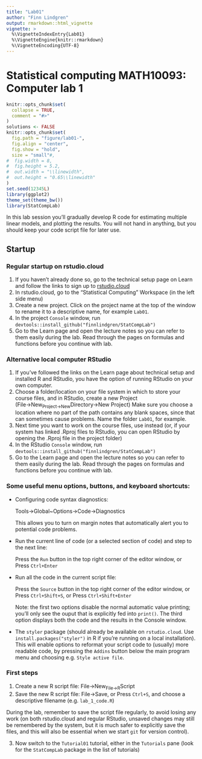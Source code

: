 ```yaml
---
title: "Lab01"
author: "Finn Lindgren"
output: rmarkdown::html_vignette
vignette: >
  %\VignetteIndexEntry{Lab01}
  %\VignetteEngine{knitr::rmarkdown}
  %\VignetteEncoding{UTF-8}
---
```


# Statistical computing MATH10093: Computer lab 1

```r
knitr::opts_chunk$set(
  collapse = TRUE,
  comment = "#>"
)
solutions <- FALSE
knitr::opts_chunk$set(
  fig.path = "figure/lab01-",
  fig.align = "center",
  fig.show = "hold",
  size = "small"#,
#  fig.width = 8,
#  fig.height = 5.2,
#  out.width = "\\linewidth",
#  out.height = "0.65\\linewidth"
)
set.seed(12345L)
library(ggplot2)
theme_set(theme_bw())
library(StatCompLab)
```

In this lab session you'll gradually develop R code for estimating multiple linear models, and plotting the results. You will not hand in anything, but you should keep your code script file for later use.

## Startup

### Regular startup on rstudio.cloud

1. If you haven't already done so, go to the technical setup page on Learn
  and follow the links to sign up to [rstudio.cloud](https://rstudio.cloud)
2. In rstudio.cloud, go to the "Statistical Computing" Workspace (in the left side menu)
3. Create a new project. Click on the project name at the top of the window to rename it to a descriptive name, for example `Lab01`.
4. In the project `Console` window, run `devtools::install_github("finnlindgren/StatCompLab")`
4. Go to the Learn page and open the \code{Lecture01.pdf} lecture notes so you can refer to them easily during the lab. Read through the pages on formulas and functions before you continue with lab.

### Alternative local computer RStudio

1. If you've followed the links on the Learn page about technical setup and installed R and RStudio, you have the option of running RStudio on your own computer.
2. Choose a folder/location on your file system in which to store your course files,
and in RStudio, create a new Project (File$\rightarrow$New~Project$\rightarrow$New~Directory$\rightarrow$New Project)
Make sure you choose a location where no part of the path contains any blank spaces, since that can sometimes cause problems.  Name the folder `Lab01`, for example.
3.
Next time you want to work on the course files, use
\code{File$\rightarrow$Open~Project} instead (or, if your system has linked .Rproj files to RStudio, you can open RStudio by opening the .Rproj file in the project folder)
4. In the RStudio `Console` window, run `devtools::install_github("finnlindgren/StatCompLab")`
4. Go to the Learn page and open the \code{Lecture01.pdf} lecture notes so you can refer to them easily during the lab. Read through the pages on formulas and functions before you continue with lab.

### Some useful menu options, buttons, and keyboard shortcuts:

* Configuring code syntax diagnostics:
  
  Tools$\rightarrow$Global~Options$\rightarrow$Code$\rightarrow$Diagnostics
  
  This allows you to turn on margin notes that automatically alert you to potential code problems.
* Run the current line of code (or a selected section of code) and step to the next line:

  Press the `Run` button in the top right corner of the editor window, or
  Press `Ctrl+Enter`
* Run all the code in the current script file:

  Press the `Source` button in the top right corner of the editor window, or
  Press `Ctrl+Shift+S`, or
  Press `Ctrl+Shift+Enter`

  Note: the first two options disable the normal automatic value printing; you'll only see the ouput that is explicitly fed into `print()`. The third option displays both the code and the results in the Console window.
* The `styler` package (should already be available on `rstudio.cloud`. Use `install.packages("styler")` in R if you're running on a local installation).
  This will enable options to reformat your script code to (usually) more readable code, by pressing the `Addins` button below the main program menu and choosing e.g. `Style active file`.

### First steps

1. Create a new R script file:
File$\rightarrow$New~File$\rightarrow$R~Script
2. Save the new R script file:
  File$\rightarrow$Save, or
  Press `Ctrl+S`,
  and choose a descriptive filename (e.g. `lab_1_code.R`)

During the lab, remember to save the script file regularly, to avoid losing any work (on both rstudio.cloud and regular RStudio, unsaved changes may still be remembered by the system, but it is much safer to explicitly save the files, and this will also be essential when we start `git` for version control).

3. Now switch to the `Tutorial01` tutorial, either in the `Tutorials` pane (look for the `StatCompLab` package in the list of tutorials)

